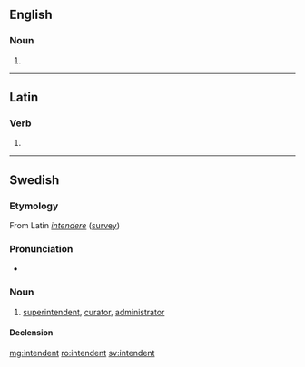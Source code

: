 ==English==

===Noun===
{{en-noun}}

# {{obsolete form of|intendant}}

{{Webster 1913}}

----

==Latin==

===Verb===
{{la-verb-form|intendent}}

# {{conjugation of|intendō||3|p|fut|act|ind|lang=la}}

----

==Swedish==

===Etymology===
From Latin ''[[intendere]]'' ([[survey]])

===Pronunciation===
* {{audio|Sv-en intendent.ogg|Audio|lang=sv}}

===Noun===
{{sv-noun|c}}

# [[superintendent]], [[curator]], [[administrator]]

====Declension====
{{sv-noun-reg-er}}

[[mg:intendent]]
[[ro:intendent]]
[[sv:intendent]]